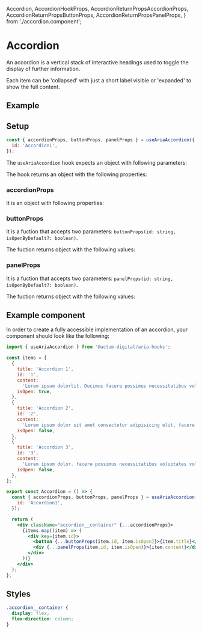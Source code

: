   Accordion,
  AccordionHookProps,
  AccordionReturnPropsAccordionProps,
  AccordionReturnPropsButtonProps,
  AccordionReturnPropsPanelProps,
} from './accordion.component';

<Meta title="Aria Component/Accordion" />

# Accordion

An accordion is a vertical stack of interactive headings used to toggle the display of further information.

Each item can be 'collapsed' with just a short label visible or 'expanded' to show the full content.

## Example

<Canvas>
  <Accordion />
</Canvas>

## Setup

```jsx
const { accordionProps, buttonProps, panelProps } = useAriaAccordion({
  id: 'Accordion1',
});
```

The `useAriaAccordion` hook expects an object with following parameters:

<ArgsTable of={AccordionHookProps} sort="requiredFirst" />

The hook returns an object with the following properties:

### accordionProps

It is an object with following properties:

<ArgsTable of={AccordionReturnPropsAccordionProps} />

### buttonProps

It is a fuction that accepts two parameters: `buttonProps(id: string, isOpenByDefault?: boolean)`.

The fuction returns object with the following values:

<ArgsTable of={AccordionReturnPropsButtonProps} />

### panelProps

It is a fuction that accepts two parameters: `panelProps(id: string, isOpenByDefault?: boolean)`.

The fuction returns object with the following values:

<ArgsTable of={AccordionReturnPropsPanelProps} />

## Example component

In order to create a fully accessible implementation of an accordion, your component should look like the following:

```jsx
import { useAriaAccordion } from '@actum-digital/aria-hooks';

const items = [
  {
    title: 'Accordion 1',
    id: '1',
    content:
      'Lorem ipsum dolorlit. Ducimus facere possimus necessitatibus voluptates voluptas assumenda!',
    isOpen: true,
  },
  {
    title: 'Accordion 2',
    id: '2',
    content:
      'Lorem ipsum dolor sit amet consectetur adipisicing elit. facere possimus necessitatibus. Ducimus facere possimus necessitatibus voluptates voluptas assumenda!',
    isOpen: false,
  },
  {
    title: 'Accordion 3',
    id: '3',
    content:
      'Lorem ipsum dolor. facere possimus necessitatibus voluptates voluptas assumenda!',
    isOpen: false,
  },
];

export const Accordion = () => {
  const { accordionProps, buttonProps, panelProps } = useAriaAccordion({
    id: 'Accordion1',
  });

  return (
    <div className="accordion__container" {...accordionProps}>
      {items.map((item) => (
        <div key={item.id}>
          <button {...buttonProps(item.id, item.isOpen)}>{item.title}</button>
          <div {...panelProps(item.id, item.isOpen)}>{item.content}</div>
        </div>
      ))}
    </div>
  );
};
```

## Styles

```css
.accordion__container {
  display: flex;
  flex-direction: column;
}
```
